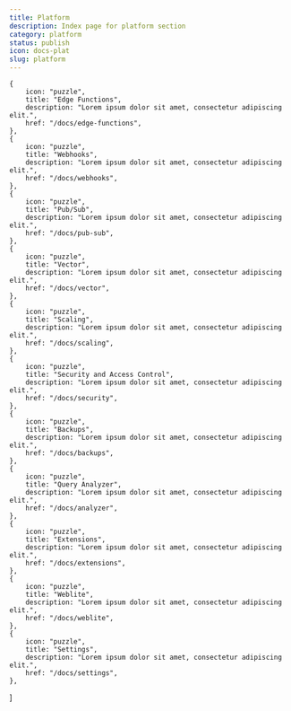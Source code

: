 ```yaml
---
title: Platform 
description: Index page for platform section
category: platform
status: publish
icon: docs-plat
slug: platform
---
```






    {
        icon: "puzzle",
        title: "Edge Functions",
        description: "Lorem ipsum dolor sit amet, consectetur adipiscing elit.",
        href: "/docs/edge-functions",
    },
    {
        icon: "puzzle",
        title: "Webhooks",
        description: "Lorem ipsum dolor sit amet, consectetur adipiscing elit.",
        href: "/docs/webhooks",
    },
    {
        icon: "puzzle",
        title: "Pub/Sub",
        description: "Lorem ipsum dolor sit amet, consectetur adipiscing elit.",
        href: "/docs/pub-sub",
    },
    {
        icon: "puzzle",
        title: "Vector",
        description: "Lorem ipsum dolor sit amet, consectetur adipiscing elit.",
        href: "/docs/vector",
    },
    {
        icon: "puzzle",
        title: "Scaling",
        description: "Lorem ipsum dolor sit amet, consectetur adipiscing elit.",
        href: "/docs/scaling",
    },
    {
        icon: "puzzle",
        title: "Security and Access Control",
        description: "Lorem ipsum dolor sit amet, consectetur adipiscing elit.",
        href: "/docs/security",
    },
    {
        icon: "puzzle",
        title: "Backups",
        description: "Lorem ipsum dolor sit amet, consectetur adipiscing elit.",
        href: "/docs/backups",
    },
    {
        icon: "puzzle",
        title: "Query Analyzer",
        description: "Lorem ipsum dolor sit amet, consectetur adipiscing elit.",
        href: "/docs/analyzer",
    },
    {
        icon: "puzzle",
        title: "Extensions",
        description: "Lorem ipsum dolor sit amet, consectetur adipiscing elit.",
        href: "/docs/extensions",
    },
    {
        icon: "puzzle",
        title: "Weblite",
        description: "Lorem ipsum dolor sit amet, consectetur adipiscing elit.",
        href: "/docs/weblite",
    },
    {
        icon: "puzzle",
        title: "Settings",
        description: "Lorem ipsum dolor sit amet, consectetur adipiscing elit.",
        href: "/docs/settings",
    },
]


<IndexPage introduction={introduction} sections={sections} />